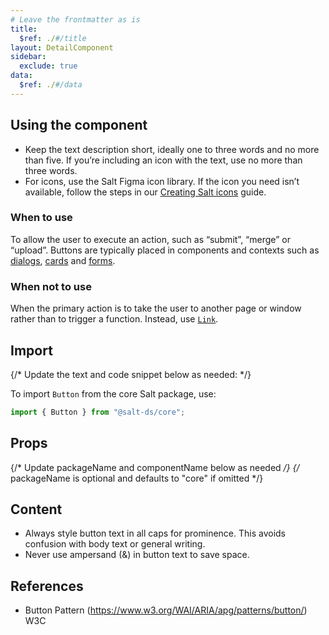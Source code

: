 ```yaml
---
# Leave the frontmatter as is
title:
  $ref: ./#/title
layout: DetailComponent
sidebar:
  exclude: true
data:
  $ref: ./#/data
---
```


## Using the component

- Keep the text description short, ideally one to three words and no more than five. If you’re including an icon with the text, use no more than three words.
- For icons, use the Salt Figma icon library. If the icon you need isn’t available, follow the steps in our [Creating Salt icons](<https://www.figma.com/file/ibGX0b0CxUcZU3pn6OrqX7/Salt%3A-Icons-(Community)?type=design&node-id=490-74&mode=design>) guide.

### When to use

To allow the user to execute an action, such as “submit”, “merge” or “upload”. Buttons are typically placed in components and contexts such as [dialogs](../dialog), [cards](../card) and [forms](/salt/patterns/forms).

### When not to use

When the primary action is to take the user to another page or window rather than to trigger a function. Instead, use [`Link`](../link).

## Import

{/* Update the text and code snippet below as needed: */}

To import `Button` from the core Salt package, use:

```js
import { Button } from "@salt-ds/core";
```

## Props

{/* Update packageName and componentName below as needed */}
{/* packageName is optional and defaults to "core" if omitted */}

<PropsTable packageName="core" componentName="Button" />

## Content

- Always style button text in all caps for prominence. This avoids confusion with body text or general writing.
- Never use ampersand (&) in button text to save space.

## References

- Button Pattern (https://www.w3.org/WAI/ARIA/apg/patterns/button/) W3C
